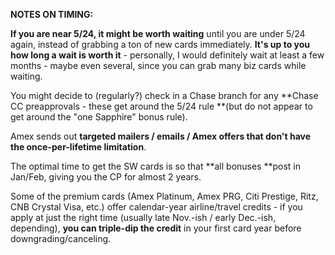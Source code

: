 **NOTES ON TIMING:**

**If you are near 5/24, it might be worth waiting** until you are under 5/24 again, instead of grabbing a ton of new cards immediately. **It's up to you how long a wait is worth it** - personally, I would definitely wait at least a few months - maybe even several, since you can grab many biz cards while waiting.

You might decide to (regularly?) check in a Chase branch for any **Chase CC preapprovals - these get around the 5/24 rule **(but do not appear to get around the "one Sapphire" bonus rule).

Amex sends out **targeted mailers / emails / Amex offers that don't have the once-per-lifetime limitation**.

The optimal time to get the SW cards is so that **all bonuses **post in Jan/Feb, giving you the CP for almost 2 years.

Some of the premium cards (Amex Platinum, Amex PRG, Citi Prestige, Ritz, CNB Crystal Visa, etc.) offer calendar-year airline/travel credits - if you apply at just the right time (usually late Nov.-ish / early Dec.-ish, depending), **you can triple-dip the credit** in your first card year before downgrading/canceling.
